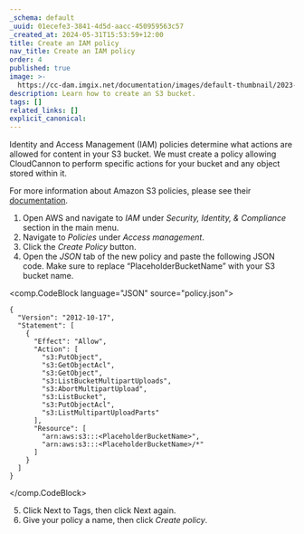 ```yaml
---
_schema: default
_uuid: 01ecefe3-3841-4d5d-aacc-450959563c57
_created_at: 2024-05-31T15:53:59+12:00
title: Create an IAM policy
nav_title: Create an IAM policy
order: 4
published: true
image: >-
  https://cc-dam.imgix.net/documentation/images/default-thumbnail/2023-Q4/CloudCannon-Documentation-Thumbnail.png
description: Learn how to create an S3 bucket.
tags: []
related_links: []
explicit_canonical:
---
```

Identity and Access Management (IAM) policies determine what actions are allowed for content in your S3 bucket. We must create a policy allowing CloudCannon to perform specific actions for your bucket and any object stored within it.

For more information about Amazon S3 policies, please see their <a href="https://docs.aws.amazon.com/AmazonS3/latest/userguide/access-policy-language-overview.html" target="_blank" rel="noopener">documentation</a>.

1. Open AWS and navigate to *IAM* under *Security, Identity, & Compliance* section in the main menu.
2. Navigate to *Policies* under *Access management*.
3. Click the *Create Policy* button.
4. Open the *JSON* tab of the new policy and paste the following JSON code. Make sure to replace “PlaceholderBucketName” with your S3 bucket name.

<comp.CodeBlock language="JSON" source="policy.json">
```
{
  "Version": "2012-10-17",
  "Statement": [
    {
      "Effect": "Allow",
      "Action": [
        "s3:PutObject",
        "s3:GetObjectAcl",
        "s3:GetObject",
        "s3:ListBucketMultipartUploads",
        "s3:AbortMultipartUpload",
        "s3:ListBucket",
        "s3:PutObjectAcl",
        "s3:ListMultipartUploadParts"
      ],
      "Resource": [
        "arn:aws:s3:::<PlaceholderBucketName>",
        "arn:aws:s3:::<PlaceholderBucketName>/*"
      ]
    }
  ]
}
```
</comp.CodeBlock>

5. Click Next to Tags, then click Next again.
6. Give your policy a name, then click *Create policy*.